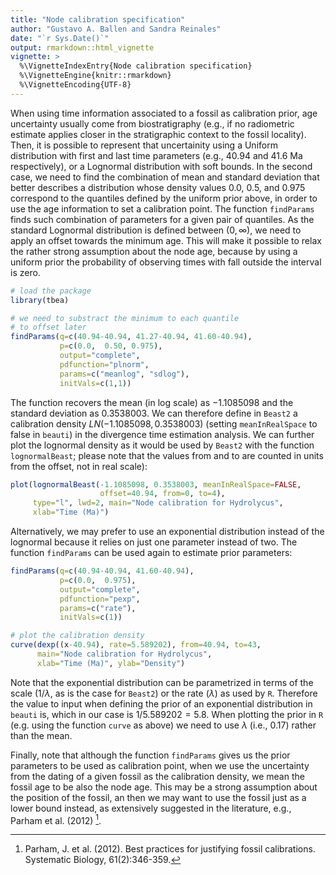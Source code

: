 ```yaml
---
title: "Node calibration specification"
author: "Gustavo A. Ballen and Sandra Reinales"
date: "`r Sys.Date()`"
output: rmarkdown::html_vignette
vignette: >
  %\VignetteIndexEntry{Node calibration specification}
  %\VignetteEngine{knitr::rmarkdown}
  %\VignetteEncoding{UTF-8}
---
```


When using time information associated to a fossil as calibration prior, age uncertainty usually come from biostratigraphy (e.g., if no radiometric estimate applies closer in the stratigraphic context to the fossil locality). Then, it is possible to represent that uncertainity using a Uniform distribution with first and last time parameters (e.g., $40.94$ and $41.6$ Ma respectively), or a Lognormal distribution with soft bounds. In the second case, we need to find the combination of mean and standard deviation that better describes a distribution whose density values $0.0$, $0.5$, and $0.975$ correspond to the quantiles defined by the uniform prior above, in order to use the age information to set a calibration point. The function `findParams` finds such combination of parameters for a given pair of quantiles. As the standard Lognormal distribution is defined between $(0,\infty)$, we need to apply an offset towards the minimum age. This will make it possible to relax the rather strong assumption about the node age, because by using a uniform prior the probability of observing times with fall outside the interval is zero.

```r
# load the package
library(tbea)

# we need to substract the minimum to each quantile
# to offset later
findParams(q=c(40.94-40.94, 41.27-40.94, 41.60-40.94),
           p=c(0.0,  0.50, 0.975),
           output="complete",
           pdfunction="plnorm",
           params=c("meanlog", "sdlog"),
           initVals=c(1,1))
```

The function recovers the mean (in log scale) as $-1.1085098$ and the standard deviation as $0.3538003$. We can therefore define in `Beast2` a calibration density $LN(-1.1085098, 0.3538003)$ (setting `meanInRealSpace` to false in `beauti`) in the divergence time estimation analysis. We can further plot the lognormal density as it would be used by `Beast2` with the function `lognormalBeast`; please note that the values from and to are counted in units from the offset, not in real scale):

```r
plot(lognormalBeast(-1.1085098, 0.3538003, meanInRealSpace=FALSE,
                    offset=40.94, from=0, to=4),
     type="l", lwd=2, main="Node calibration for Hydrolycus",
     xlab="Time (Ma)")
```

Alternatively, we may prefer to use an exponential distribution instead of the lognormal because it relies on just one parameter instead of two. The function `findParams` can be used again to estimate prior parameters:

```r
findParams(q=c(40.94-40.94, 41.60-40.94),
           p=c(0.0,  0.975),
           output="complete",
           pdfunction="pexp",
           params=c("rate"),
           initVals=c(1))

# plot the calibration density
curve(dexp((x-40.94), rate=5.589202), from=40.94, to=43,
      main="Node calibration for Hydrolycus",
      xlab="Time (Ma)", ylab="Density")

```

Note that the exponential distribution can be parametrized in terms of the scale ($1/\lambda$, as is the case for `Beast2`) or the rate ($\lambda$) as used by `R`. Therefore the value to input when defining the prior of an exponential distribution in `beauti` is, which in our case is $1/5.589202 = 5.8$. When plotting the prior in `R` (e.g. using the function `curve` as above) we need to use $\lambda$ (i.e., $0.17$) rather than the mean.

Finally, note that although the function `findParams` gives us the prior parameters to be used as calibration point, when we use the uncertainty from the dating of a given fossil as the calibration density, we mean the fossil age to be also the node age. This may be a strong assumption about the position of the fossil, an then we may want to use the fossil just as a lower bound instead, as extensively suggested in the literature, e.g., Parham et al. (2012) ^[Parham, J. et al. (2012). Best practices for justifying fossil calibrations. Systematic Biology, 61(2):346-359.].
